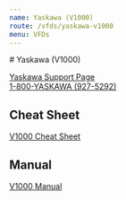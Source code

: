 ```yaml
---
name: Yaskawa (V1000)
route: /vfds/yaskawa-v1000
menu: VFDs
---
```


<base target="_blank" rel="noopener noreferrer" />
# Yaskawa (V1000)

[Yaskawa Support Page](https://solutioncenter.yaskawa.com/selfservice/microsites/search.do)  
[1-800-YASKAWA (927-5292)](tel:800-927-5292)

## Cheat Sheet

[V1000 Cheat Sheet](../public/vfds/cheat/v1000-cheat-sheet.pdf)

## Manual

[V1000 Manual](../public/vfds/manual/v1000-manual.pdf)
